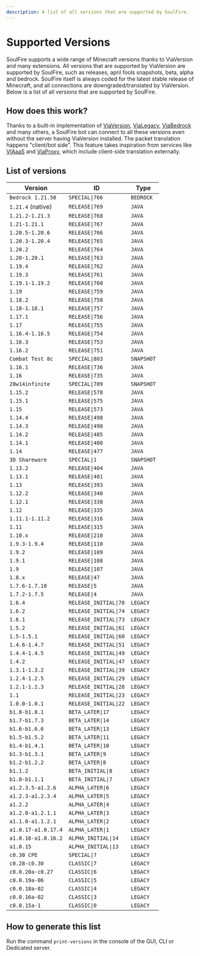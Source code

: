 ```yaml
---
description: A list of all versions that are supported by SoulFire.
---
```


# Supported Versions

SoulFire supports a wide range of Minecraft versions thanks to ViaVersion and many extensions.
All versions that are supported by ViaVersion are supported by SoulFire, such
as releases, april fools snapshots, beta, alpha and bedrock.
SoulFire itself is always coded for the latest stable release of Minecraft, and all connections are
downgraded/translated by ViaVersion.
Below is a list of all versions that are supported by SoulFire.

## How does this work?

Thanks to a built-in implementation of [ViaVersion](https://github.com/ViaVersion/ViaVersion),
[ViaLegacy](https://github.com/RaphiMC/ViaLegacy), [ViaBedrock](https://github.com/RaphiMC/ViaBedrock) and many others,
a SoulFire bot can connect to all these versions even without the server having ViaVersion installed.
The packet translation happens "client/bot side".
This feature takes inspiration from services like [VIAaaS](https://github.com/ViaVersion/VIAaaS)
and [ViaProxy](https://github.com/RaphiMC/ViaProxy),
which include client-side translation externally.

## List of versions

| Version             | ID                    | Type       |
|---------------------|-----------------------|------------|
| `Bedrock 1.21.50`   | `SPECIAL\|766`        | `BEDROCK`  |
| `1.21.4` (native)   | `RELEASE\|769`        | `JAVA`     |
| `1.21.2-1.21.3`     | `RELEASE\|768`        | `JAVA`     |
| `1.21-1.21.1`       | `RELEASE\|767`        | `JAVA`     |
| `1.20.5-1.20.6`     | `RELEASE\|766`        | `JAVA`     |
| `1.20.3-1.20.4`     | `RELEASE\|765`        | `JAVA`     |
| `1.20.2`            | `RELEASE\|764`        | `JAVA`     |
| `1.20-1.20.1`       | `RELEASE\|763`        | `JAVA`     |
| `1.19.4`            | `RELEASE\|762`        | `JAVA`     |
| `1.19.3`            | `RELEASE\|761`        | `JAVA`     |
| `1.19.1-1.19.2`     | `RELEASE\|760`        | `JAVA`     |
| `1.19`              | `RELEASE\|759`        | `JAVA`     |
| `1.18.2`            | `RELEASE\|758`        | `JAVA`     |
| `1.18-1.18.1`       | `RELEASE\|757`        | `JAVA`     |
| `1.17.1`            | `RELEASE\|756`        | `JAVA`     |
| `1.17`              | `RELEASE\|755`        | `JAVA`     |
| `1.16.4-1.16.5`     | `RELEASE\|754`        | `JAVA`     |
| `1.16.3`            | `RELEASE\|753`        | `JAVA`     |
| `1.16.2`            | `RELEASE\|751`        | `JAVA`     |
| `Combat Test 8c`    | `SPECIAL\|803`        | `SNAPSHOT` |
| `1.16.1`            | `RELEASE\|736`        | `JAVA`     |
| `1.16`              | `RELEASE\|735`        | `JAVA`     |
| `20w14infinite`     | `SPECIAL\|709`        | `SNAPSHOT` |
| `1.15.2`            | `RELEASE\|578`        | `JAVA`     |
| `1.15.1`            | `RELEASE\|575`        | `JAVA`     |
| `1.15`              | `RELEASE\|573`        | `JAVA`     |
| `1.14.4`            | `RELEASE\|498`        | `JAVA`     |
| `1.14.3`            | `RELEASE\|490`        | `JAVA`     |
| `1.14.2`            | `RELEASE\|485`        | `JAVA`     |
| `1.14.1`            | `RELEASE\|480`        | `JAVA`     |
| `1.14`              | `RELEASE\|477`        | `JAVA`     |
| `3D Shareware`      | `SPECIAL\|1`          | `SNAPSHOT` |
| `1.13.2`            | `RELEASE\|404`        | `JAVA`     |
| `1.13.1`            | `RELEASE\|401`        | `JAVA`     |
| `1.13`              | `RELEASE\|393`        | `JAVA`     |
| `1.12.2`            | `RELEASE\|340`        | `JAVA`     |
| `1.12.1`            | `RELEASE\|338`        | `JAVA`     |
| `1.12`              | `RELEASE\|335`        | `JAVA`     |
| `1.11.1-1.11.2`     | `RELEASE\|316`        | `JAVA`     |
| `1.11`              | `RELEASE\|315`        | `JAVA`     |
| `1.10.x`            | `RELEASE\|210`        | `JAVA`     |
| `1.9.3-1.9.4`       | `RELEASE\|110`        | `JAVA`     |
| `1.9.2`             | `RELEASE\|109`        | `JAVA`     |
| `1.9.1`             | `RELEASE\|108`        | `JAVA`     |
| `1.9`               | `RELEASE\|107`        | `JAVA`     |
| `1.8.x`             | `RELEASE\|47`         | `JAVA`     |
| `1.7.6-1.7.10`      | `RELEASE\|5`          | `JAVA`     |
| `1.7.2-1.7.5`       | `RELEASE\|4`          | `JAVA`     |
| `1.6.4`             | `RELEASE_INITIAL\|78` | `LEGACY`   |
| `1.6.2`             | `RELEASE_INITIAL\|74` | `LEGACY`   |
| `1.6.1`             | `RELEASE_INITIAL\|73` | `LEGACY`   |
| `1.5.2`             | `RELEASE_INITIAL\|61` | `LEGACY`   |
| `1.5-1.5.1`         | `RELEASE_INITIAL\|60` | `LEGACY`   |
| `1.4.6-1.4.7`       | `RELEASE_INITIAL\|51` | `LEGACY`   |
| `1.4.4-1.4.5`       | `RELEASE_INITIAL\|49` | `LEGACY`   |
| `1.4.2`             | `RELEASE_INITIAL\|47` | `LEGACY`   |
| `1.3.1-1.3.2`       | `RELEASE_INITIAL\|39` | `LEGACY`   |
| `1.2.4-1.2.5`       | `RELEASE_INITIAL\|29` | `LEGACY`   |
| `1.2.1-1.2.3`       | `RELEASE_INITIAL\|28` | `LEGACY`   |
| `1.1`               | `RELEASE_INITIAL\|23` | `LEGACY`   |
| `1.0.0-1.0.1`       | `RELEASE_INITIAL\|22` | `LEGACY`   |
| `b1.8-b1.8.1`       | `BETA_LATER\|17`      | `LEGACY`   |
| `b1.7-b1.7.3`       | `BETA_LATER\|14`      | `LEGACY`   |
| `b1.6-b1.6.6`       | `BETA_LATER\|13`      | `LEGACY`   |
| `b1.5-b1.5.2`       | `BETA_LATER\|11`      | `LEGACY`   |
| `b1.4-b1.4.1`       | `BETA_LATER\|10`      | `LEGACY`   |
| `b1.3-b1.3.1`       | `BETA_LATER\|9`       | `LEGACY`   |
| `b1.2-b1.2.2`       | `BETA_LATER\|8`       | `LEGACY`   |
| `b1.1.2`            | `BETA_INITIAL\|8`     | `LEGACY`   |
| `b1.0-b1.1.1`       | `BETA_INITIAL\|7`     | `LEGACY`   |
| `a1.2.3.5-a1.2.6`   | `ALPHA_LATER\|6`      | `LEGACY`   |
| `a1.2.3-a1.2.3.4`   | `ALPHA_LATER\|5`      | `LEGACY`   |
| `a1.2.2`            | `ALPHA_LATER\|4`      | `LEGACY`   |
| `a1.2.0-a1.2.1.1`   | `ALPHA_LATER\|3`      | `LEGACY`   |
| `a1.1.0-a1.1.2.1`   | `ALPHA_LATER\|2`      | `LEGACY`   |
| `a1.0.17-a1.0.17.4` | `ALPHA_LATER\|1`      | `LEGACY`   |
| `a1.0.16-a1.0.16.2` | `ALPHA_INITIAL\|14`   | `LEGACY`   |
| `a1.0.15`           | `ALPHA_INITIAL\|13`   | `LEGACY`   |
| `c0.30 CPE`         | `SPECIAL\|7`          | `LEGACY`   |
| `c0.28-c0.30`       | `CLASSIC\|7`          | `LEGACY`   |
| `c0.0.20a-c0.27`    | `CLASSIC\|6`          | `LEGACY`   |
| `c0.0.19a-06`       | `CLASSIC\|5`          | `LEGACY`   |
| `c0.0.18a-02`       | `CLASSIC\|4`          | `LEGACY`   |
| `c0.0.16a-02`       | `CLASSIC\|3`          | `LEGACY`   |
| `c0.0.15a-1`        | `CLASSIC\|0`          | `LEGACY`   |

## How to generate this list

Run the command `print-versions` in the console of the GUI, CLI or Dedicated server.
